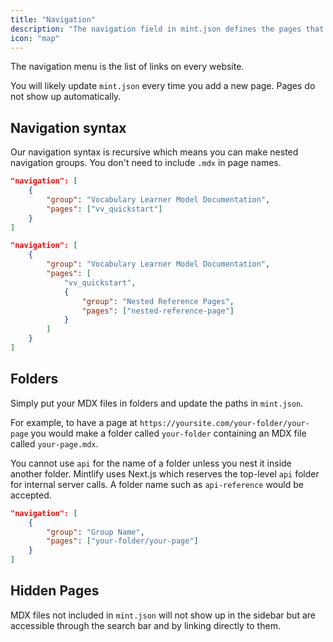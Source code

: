 ```yaml
---
title: "Navigation"
description: "The navigation field in mint.json defines the pages that go in the navigation menu"
icon: "map"
---
```


The navigation menu is the list of links on every website.

You will likely update `mint.json` every time you add a new page. Pages do not show up automatically.

## Navigation syntax

Our navigation syntax is recursive which means you can make nested navigation groups. You don't need to include `.mdx` in page names.

<CodeGroup>

```json Regular Navigation
"navigation": [
    {
        "group": "Vocabulary Learner Model Documentation",
        "pages": ["vv_quickstart"]
    }
]
```

```json Nested Navigation
"navigation": [
    {
        "group": "Vocabulary Learner Model Documentation",
        "pages": [
            "vv_quickstart",
            {
                "group": "Nested Reference Pages",
                "pages": ["nested-reference-page"]
            }
        ]
    }
]
```

## Folders

Simply put your MDX files in folders and update the paths in `mint.json`.

For example, to have a page at `https://yoursite.com/your-folder/your-page` you would make a folder called `your-folder` containing an MDX file called `your-page.mdx`.

<Warning>

You cannot use `api` for the name of a folder unless you nest it inside another folder. Mintlify uses Next.js which reserves the top-level `api` folder for internal server calls. A folder name such as `api-reference` would be accepted.

</Warning>

```json Navigation With Folder
"navigation": [
    {
        "group": "Group Name",
        "pages": ["your-folder/your-page"]
    }
]
```

## Hidden Pages

MDX files not included in `mint.json` will not show up in the sidebar but are accessible through the search bar and by linking directly to them.
